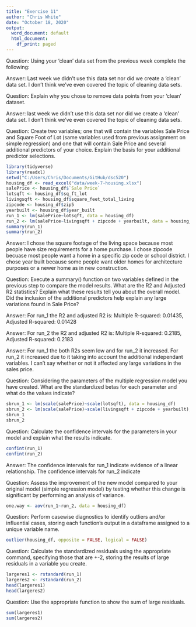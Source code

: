 ```yaml
---
title: "Exercise 11"
author: "Chris White"
date: "October 18, 2020"
output:
  word_document: default
  html_document:
    df_print: paged
---
```


Question: Using your ‘clean’ data set from the previous week complete the following:

Answer: Last week we didn't use this data set nor did we create a 'clean' data set. I don't think we've even covered the topic of cleaning data sets. 

Question: Explain why you chose to remove data points from your ‘clean’ dataset.

Answer: last week we didn't use this data set nor did we create a 'clean' data set. I don't think we've even covered the topic of cleaning data sets. 

Question: Create two variables; one that will contain the variables Sale Price and Square Foot of Lot (same variables used from previous assignment on simple regression) and one that will contain Sale Price and several additional predictors of your choice. Explain the basis for your additional predictor selections.

```r
library(tidyverse)
library(readxl)
setwd("C:/Users/Chris/Documents/GitHub/dsc520")
housing_df <- read_excel("data/week-7-housing.xlsx")
salePrice <- housing_df$`Sale Price`
lotsqft <- housing_df$sq_ft_lot
livingsqft <- housing_df$square_feet_total_living
zipcode <- housing_df$zip5
yearbuilt <- housing_df$year_built
run_1 <- lm(salePrice~lotsqft, data = housing_df)
run_2 <- lm(salePrice~livingsqft + zipcode + yearbuilt, data = housing_df)
summary(run_1)
summary(run_2)

```
Answer: I chose the square footage of the living space because most people have size requirements for a home purchase. I chose zipcode becuase most people want a home in a specific zip code or school district. I chose year built because some people want older homes for architecture purposes or a newer home as in new construction.

Question: Execute a summary() function on two variables defined in the previous step to compare the model results. What are the R2 and Adjusted R2 statistics? Explain what these results tell you about the overall model. Did the inclusion of the additional predictors help explain any large variations found in Sale Price?

Answer: For run_1 the R2 and adjusted R2 is: Multiple R-squared:  0.01435,	Adjusted R-squared:  0.01428 

Answer: For run_2 the R2 and adjusted R2 is: Multiple R-squared: 0.2185,	Adjusted R-squared:  0.2183 

Answer: For run_1 the both R2s seem low and for run_2 it increased. For run_2 it increased due to it taking into account the additional independant variables. I can't say whether or not it affected any large variations in the sales price.

Question: Considering the parameters of the multiple regression model you have created. What are the standardized betas for each parameter and what do the values indicate?

```r
sbrun_1 <- lm(scale(salePrice)~scale(lotsqft), data = housing_df)
sbrun_2 <- lm(scale(salePrice)~scale(livingsqft + zipcode + yearbuilt), data = housing_df)
sbrun_1
sbrun_2

```
Question: Calculate the confidence intervals for the parameters in your model and explain what the results indicate.

```r
confint(run_1)
confint(run_2)

```
Answer: The confidence intervals for run_1 indicate evidence of a linear relationship. The confidence intervals for run_2 indicate 

Question: Assess the improvement of the new model compared to your original model (simple regression model) by testing whether this change is significant by performing an analysis of variance.

```r
one.way <- aov(run_1~run_2, data = housing_df)

```
Question: Perform casewise diagnostics to identify outliers and/or influential cases, storing each function's output in a dataframe assigned to a unique variable name.

```r
outlier(housing_df, opposite = FALSE, logical = FALSE)

```
Question: Calculate the standardized residuals using the appropriate command, specifying those that are +-2, storing the results of large residuals in a variable you create.

```r
largeres1 <- rstandard(run_1)
largeres2 <- rstandard(run_2)
head(largeres1)
head(largeres2)

```
Question: Use the appropriate function to show the sum of large residuals.

```r
sum(largeres1)
sum(largeres2)

```
